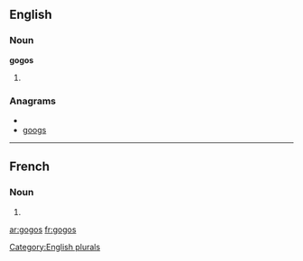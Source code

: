 ==English==

===Noun===
'''gogos'''

# {{plural of|[[gogo]]}}

===Anagrams===
* {{alphagram|ggoos}}
* [[googs#English|googs]]

[[Category:English plurals]]
----
==French==

===Noun===
{{fr-noun-form}}

# {{plural of|[[gogo]]|lang=French}}

[[ar:gogos]]
[[fr:gogos]]
